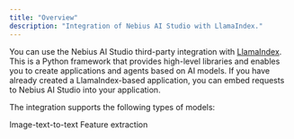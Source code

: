 ```yaml
---
title: "Overview"
description: "Integration of Nebius AI Studio with LlamaIndex."
---
```


You can use the Nebius AI Studio third-party integration with [LlamaIndex](https://www.llamaindex.ai/). This is a Python framework that provides high-level libraries and enables you to create applications and agents based on AI models. If you have already created a LlamaIndex-based application, you can embed requests to Nebius AI Studio into your application.

The integration supports the following types of models:

<Columns cols={2}>
  <Card title="Text-to-text" icon="text">
    
  </Card>
  <Card title="Vision" icon="eye">
    Image-text-to-text
  </Card>
  <Card title="Embeding" icon="table">
    Feature extraction
  </Card>
</Columns>
